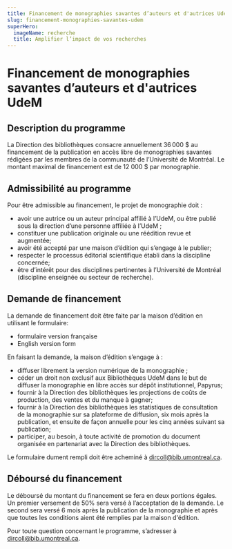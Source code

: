 ```yaml
---
title: Financement de monographies savantes d’auteurs et d'autrices UdeM
slug: financement-monographies-savantes-udem
superHero:
  imageName: recherche
  title: Amplifier l’impact de vos recherches
---
```


# Financement de monographies savantes d’auteurs et d'autrices UdeM

## Description du programme

La Direction des bibliothèques consacre annuellement 36 000 $ au financement de la publication en accès libre de monographies savantes rédigées par les membres de la communauté de l’Université de Montréal. Le montant maximal de financement est de 12 000 $ par monographie.

## Admissibilité au programme

Pour être admissible au financement, le projet de monographie doit :

- avoir une autrice ou un auteur principal affilié à l’UdeM, ou être publié sous la direction d’une personne affiliée à l’UdeM ;
- constituer une publication originale ou une réédition revue et augmentée;
- avoir été accepté par une maison d’édition qui s’engage à le publier;
- respecter le processus éditorial scientifique établi dans la discipline concernée;
- être d’intérêt pour des disciplines pertinentes à l’Université de Montréal (discipline enseignée ou secteur de recherche).

## Demande de financement

La demande de financement doit être faite par la maison d’édition en utilisant le formulaire:

- <Link to="/recherche/diffuser/formulaire-demande-financement.pdf">formulaire version française</Link>
- <Link to="/recherche/diffuser/proposal-form.pdf">English version form</Link>

En faisant la demande, la maison d’édition s’engage à :

- diffuser librement la version numérique de la monographie ;
- céder un droit non exclusif aux Bibliothèques UdeM dans le but de diffuser la monographie en libre accès sur dépôt institutionnel, Papyrus;
- fournir à la Direction des bibliothèques les projections de coûts de production, des ventes et du manque à gagner;
- fournir à la Direction des bibliothèques les statistiques de consultation de la monographie sur sa plateforme de diffusion, six mois après la publication, et ensuite de façon annuelle pour les cinq années suivant sa publication;
- participer, au besoin, à toute activité de promotion du document organisée en partenariat avec la Direction des bibliothèques.

Le formulaire dument rempli doit être acheminé à <Link to="mailto:dircoll@bib.umontreal.ca">dircoll@bib.umontreal.ca</Link>.

## Déboursé du financement

Le déboursé du montant du financement se fera en deux portions égales. Un premier versement de 50% sera versé à l’acceptation de la demande. Le second sera versé 6 mois après la publication de la monographie et après que toutes les conditions aient été remplies par la maison d'édition.

Pour toute question concernant le programme, s’adresser à <Link to="mailto:dircoll@bib.umontreal.ca">dircoll@bib.umontreal.ca</Link>.
